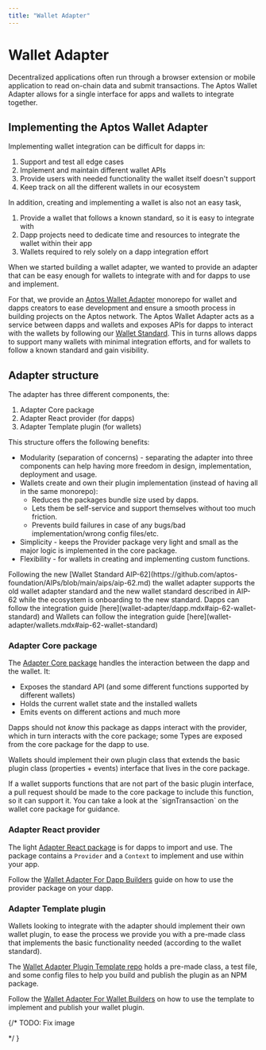 ```yaml
---
title: "Wallet Adapter"
---
```


# Wallet Adapter

Decentralized applications often run through a browser extension or mobile
application to read on-chain data and submit
transactions. The Aptos Wallet Adapter allows for a single interface for apps
and wallets to integrate together.

## Implementing the Aptos Wallet Adapter

Implementing wallet integration can be difficult for dapps in:

1. Support and test all edge cases
2. Implement and maintain different wallet APIs
3. Provide users with needed functionality the wallet itself doesn't support
4. Keep track on all the different wallets in our ecosystem

In addition, creating and implementing a wallet is also not an easy task,

1. Provide a wallet that follows a known standard, so it is easy to integrate
   with
2. Dapp projects need to dedicate time and resources to integrate the wallet
   within their app
3. Wallets required to rely solely on a dapp integration effort

When we started building a wallet adapter, we wanted to provide an adapter that
can be easy enough for wallets to integrate with and for dapps to use and
implement.

For that, we provide
an [Aptos Wallet Adapter](https://github.com/aptos-labs/aptos-wallet-adapter)
monorepo for wallet and dapps creators to ease development and ensure a smooth
process in building projects on the Aptos network.
The Aptos Wallet Adapter acts as a service between dapps and wallets and exposes
APIs for dapps to interact with the wallets by following
our [Wallet Standard](wallet-adapter/wallets.mdx). This in turns allows dapps to
support many wallets with minimal integration efforts, and for wallets to follow
a known standard and gain visibility.

## Adapter structure

The adapter has three different components, the:

1. Adapter Core package
2. Adapter React provider (for dapps)
3. Adapter Template plugin (for wallets)

This structure offers the following benefits:

- Modularity (separation of concerns) - separating the adapter into three
  components can help having more freedom in design, implementation, deployment
  and usage.
- Wallets create and own their plugin implementation (instead of having all in
  the same monorepo):
  - Reduces the packages bundle size used by dapps.
  - Lets them be self-service and support themselves without too much friction.
  - Prevents build failures in case of any bugs/bad implementation/wrong config
    files/etc.
- Simplicity - keeps the Provider package very light and small as the major
  logic is implemented in the core package.
- Flexibility - for wallets in creating and implementing custom functions.

<Callout type="info">
Following the
new [Wallet Standard AIP-62](https://github.com/aptos-foundation/AIPs/blob/main/aips/aip-62.md)
the wallet adapter supports the old wallet adapter standard and the new wallet
standard described in AIP-62 while the ecosystem is onboarding to the new
standard. Dapps can follow the integration
guide [here](wallet-adapter/dapp.mdx#aip-62-wallet-standard) and Wallets
can follow the integration
guide [here](wallet-adapter/wallets.mdx#aip-62-wallet-standard)
</Callout>

### Adapter Core package

The [Adapter Core package](https://github.com/aptos-labs/aptos-wallet-adapter/tree/main/packages/wallet-adapter-core)
handles the interaction between the dapp and the wallet. It:

- Exposes the standard API (and some different functions supported by different
  wallets)
- Holds the current wallet state and the installed wallets
- Emits events on different actions and much more

Dapps should not _know_ this package as dapps interact with the provider, which
in turn interacts with the core package; some Types are exposed from the core
package for the dapp to use.

Wallets should implement their own plugin class that extends the basic plugin
class (properties + events) interface that lives in the core package.

<Callout type="info">
If a wallet supports functions that are not part of the basic plugin interface,
a pull request should be made to the core package to include this function, so
it can support it. You can take a look at the `signTransaction` on the wallet
core package for guidance.
</Callout>

### Adapter React provider

The
light [Adapter React package](https://github.com/aptos-labs/aptos-wallet-adapter/tree/main/packages/wallet-adapter-react)
is for dapps to import and use. The package contains a `Provider` and
a `Context` to implement and use within your app.

Follow the [Wallet Adapter For Dapp Builders](wallet-adapter/dapp.mdx)
guide on how to use the provider package on your dapp.

### Adapter Template plugin

Wallets looking to integrate with the adapter should implement their own wallet
plugin, to ease the process we provide you with a pre-made class that implements
the basic functionality needed (according to the wallet standard).

The [Wallet Adapter Plugin Template repo](https://github.com/aptos-labs/wallet-adapter-plugin-template)
holds a pre-made class, a test file, and some config files to help you build and
publish the plugin as an NPM package.

Follow the [Wallet Adapter For Wallet Builders](wallet-adapter/wallets.mdx)
on how to use the template to implement and publish your wallet plugin.

{/* TODO: Fix image
<div style={{textAlign:"center"}}>
<ThemedImage
alt="Wallet Adapter Concept"
sources={{
    light: useBaseUrl('/img/docs/wallet-adapter-chart-light.svg'),
    dark: useBaseUrl('/img/docs/wallet-adapter-chart-dark.svg'),
  }}
/>
</div>*/ }
